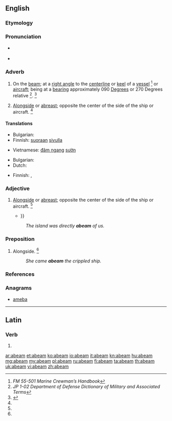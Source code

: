 ==English==

===Etymology===
{{prefix|a|beam|t1=in the direction of|t2=keel}}

===Pronunciation===
* {{a|RP}} {{IPA|/ə.ˈbiːm/}}
* {{a|US}} {{IPA|/ə.ˈbim/}}

===Adverb===
{{en-adv}}

# {{context|nautical|aircraft|lang=en}} On the [[beam]]; at a [[right angle]] to the [[centerline]] or [[keel]] of a [[vessel]] <ref name="FM55-501">''FM 55-501 Marine Crewman’s Handbook''</ref> or [[aircraft]]; being at a [[bearing]] approximately 090 [[degree|Degrees]] or 270 Degrees relative <ref name="JP102">''JP 1-02 Department of Defense Dictionary of Military and Associated Terms''</ref>. {{defdate|Mid 19<sup>th</sup> century.}}<ref name=SOED>{{reference-book | last =| first = | authorlink =  | coauthors =  | editor =Brown, Lesley  | others =  | title = The Shorter Oxford English Dictionary | origdate =  | origyear = 1933| origmonth =  | url =  | format =  | accessdate =  | accessyear =  | accessmonth =  | edition = 5th | date =  | year =2003| month =  | publisher =Oxford University Press  | location =Oxford, UK | language =  | id =  | doi = | isbn =978-0-19-860575-7 | lccn = | ol = | pages =3| chapter =  | chapterurl =  | quote =}}</ref>
# {{context|nautical|aircraft|lang=en}} [[alongside|Alongside]] or [[abreast]]; opposite the center of the side of the ship or aircraft.  {{defdate|Mid 19<sup>th</sup> century.}}<ref name=SOED/>

====Translations====
{{trans-top|on the beam}}
* Bulgarian: {{t-|bg|отстрани, перпендикулярно на кила на кораба}}
* Finnish: [[suoraan]] [[sivu|sivulla]]
{{trans-mid}}
* Vietnamese: [[đâm ngang]] [[sườn]]
{{trans-bottom}}

{{trans-top|alongside}}
* Bulgarian: {{t-|bg|в траверс}}
* Dutch: {{t+|nl|dwarsscheeps}}
{{trans-mid}}
* Finnish: {{t+|fi|vieressä}}, {{t-|fi|kyljittäin}}
{{trans-bottom}}

===Adjective===
{{en-adj}}

# {{context|nautical|aircraft|lang=en}} [[alongside|Alongside]] or [[abreast]]; opposite the center of the side of the ship or aircraft.  {{defdate|Mid 19<sup>th</sup> century.}}<ref name=SOED/>
#* {{quote-book|year=2005|author=William Thomas Generous|title=Sweet Pea at War: A History of USS Portland|page=178|url=http://books.google.com/books?id=A8kjK2s1wJoC|isbn=9780813191218|passage=The attack on the '''abeam''' ship, ''Louisville'', killed Commander Cruiser Division Four {{...}}}}
#: ''The island was directly '''abeam''' of us.''

===Preposition===
{{en-prep}}

# {{context|nautical|lang=en}} Alongside.  {{defdate|Mid 19<sup>th</sup> century.}}<ref name=SOED/>
#: ''She came '''abeam''' the crippled ship.''

===References===
<references/>

===Anagrams===
* [[ameba#English|ameba]]

----

==Latin==

===Verb===
{{la-verb-form|abeam}}

# {{conjugation of|abeo|abeō|1|s|pres|act|sub|lang=la}}

[[ar:abeam]]
[[et:abeam]]
[[ko:abeam]]
[[io:abeam]]
[[it:abeam]]
[[kn:abeam]]
[[hu:abeam]]
[[mg:abeam]]
[[my:abeam]]
[[pl:abeam]]
[[ru:abeam]]
[[fi:abeam]]
[[ta:abeam]]
[[th:abeam]]
[[uk:abeam]]
[[vi:abeam]]
[[zh:abeam]]